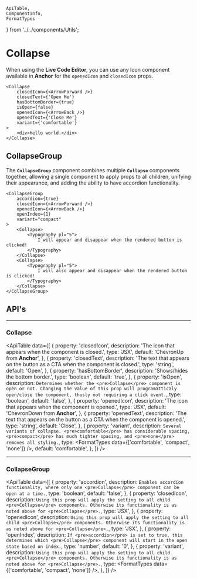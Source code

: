     ApiTable,
    ComponentInfo,
    FormatTypes
} from '../../components/Utils';

# Collapse

<ComponentInfo title="Collapse" />

When using the **Live Code Editor**, you can use any <Link to="/components/icon">Icon</Link> component
available in **Anchor** for the `openedIcon` and `closedIcon` props.

```tsx live
<Collapse
    closedIcon={<ArrowForward />}
    closedText={'Open Me'}
    hasBottomBorder={true}
    isOpen={false}
    openedIcon={<ArrowBack />}
    openedText={'Close Me'}
    variant={'comfortable'}
>
    <div>Hello world.</div>
</Collapse>
```

## CollapseGroup

The **`CollapseGroup`** component combines multiple **`Collapse`** components together, allowing a single component to apply props to all children, unifying their appearance, and adding the ability to have accordion functionality.

```tsx live
<CollapseGroup
    accordion={true}
    closedIcon={<ArrowForward />}
    openedIcon={<ArrowBack />}
    openIndex={1}
    variant="compact"
>
    <Collapse>
        <Typography pl="5">
            I will appear and disappear when the rendered button is clicked!
        </Typography>
    </Collapse>
    <Collapse>
        <Typography pl="5">
            I will also appear and disappear when the rendered button is clicked!
        </Typography>
    </Collapse>
</CollapseGroup>
```

## API's

---

### Collapse

<ApiTable data={[
    {
        property: 'closedIcon',
        description: 'The icon that appears when the component is closed.',
        type: 'JSX',
        default: 'ChevronUp from <strong>Anchor</strong>',
    },
    {
        property: 'closedText',
        description: 'The text that appears on the button as a CTA when the component is closed.',
        type: 'string',
        default: 'Open',
    },
    {
        property: 'hasBottomBorder',
        description: 'Shows/hides the bottom border.',
        type: 'boolean',
        default: 'true',
    },
    {
        property: 'isOpen',
        description: `Determines whether the <pre>Collapse</pre> component is open or not. Changing
            the value of this prop will programatticaly open/close the component, thusly not
            requiring a click event.`,
        type: 'boolean',
        default: 'false',
    },
    {
        property: 'openedIcon',
        description: 'The icon that appears when the component is opened.',
        type: 'JSX',
        default: 'ChevronDown from <strong>Anchor</strong>',
    },
    {
        property: 'openedText',
        description: 'The text that appears on the button as a CTA when the component is opened.',
        type: 'string',
        default: 'Close',
    },
    {
        property: 'variant',
        description: `Several variants of collapse. <pre>comfortable</pre> has considerable spacing,
            <pre>compact</pre> has much tighter spacing, and <pre>none</pre> removes all styling.`,
        type: <FormatTypes data={['comfortable', 'compact', 'none']} />,
        default: 'comfortable',
    },
]} />

---

### CollapseGroup

<ApiTable data={[
    {
        property: 'accordion',
        description: `Enables accordion functionality, where only one <pre>Collapse</pre> component
            can be open at a time.`,
        type: 'boolean',
        default: 'false',
    },
    {
        property: 'closedIcon',
        description: `Using this prop will apply the setting to all child <pre>Collapse</pre>
            components. Otherwise its functionality is as noted above for <pre>Collapse</pre>.`,
        type: 'JSX',
    },
    {
        property: 'openedIcon',
        description: `Using this prop will apply the setting to all child <pre>Collapse</pre>
            components. Otherwise its functionality is as noted above for <pre>Collapse</pre>.`,
        type: 'JSX',
    },
    {
        property: 'openIndex',
        description: `If <pre>accordion</pre> is set to true, this determines which
            <pre>Collapse</pre> component will start in the open state based on index.`,
        type: 'number',
        default: '0',
    },
    {
        property: 'variant',
        description: `Using this prop will apply the setting to all child <pre>Collapse</pre>
            components. Otherwise its functionality is as noted above for <pre>Collapse</pre>.`,
        type: <FormatTypes data={['comfortable', 'compact', 'none']} />,
    },
]} />

